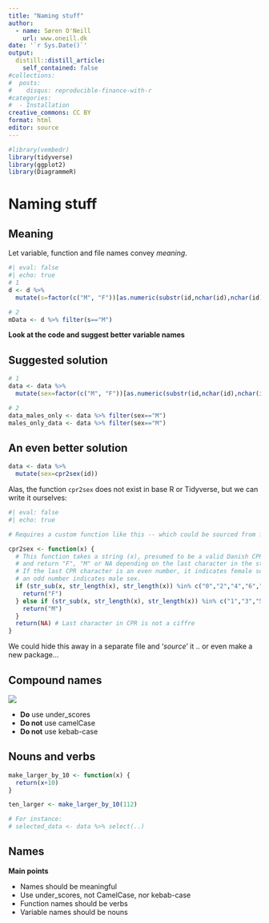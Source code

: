 ```yaml
---
title: "Naming stuff"
author:
  - name: Søren O'Neill
    url: www.oneill.dk
date: '`r Sys.Date()`'
output:
  distill::distill_article:
    self_contained: false
#collections:
#  posts:
#    disqus: reproducible-finance-with-r
#categories:
#  - Installation
creative_commons: CC BY
format: html
editor: source
---
```


```r
#library(vembedr)
library(tidyverse)
library(ggplot2)
library(DiagrammeR)
```

# Naming stuff

## Meaning

Let variable, function and file names convey _meaning_. 

```r
#| eval: false
#| echo: true
# 1 
d <- d %>% 
  mutate(s=factor(c("M", "F"))[as.numeric(substr(id,nchar(id),nchar(id))) %% 2])

# 2 
mData <- d %>% filter(s=="M")
```

**Look at the code and suggest better variable names**

:::{.callout-note collapse=true}
# Suggested solution

```r
# 1 
data <- data %>% 
  mutate(sex=factor(c("M", "F"))[as.numeric(substr(id,nchar(id),nchar(id))) %% 2])

# 2 
data_males_only <- data %>% filter(sex=="M")
males_only_data <- data %>% filter(sex=="M")
```
:::
 
:::{.callout-note collapse=true}
# An even better solution

```r
data <- data %>% 
  mutate(sex=cpr2sex(id))
```
:::

Alas, the function `cpr2sex` does not exist in base R or Tidyverse, but we can write it ourselves:

::: {.callout-tip collapse="true"}

```r
#| eval: false
#| echo: true

# Requires a custom function like this -- which could be sourced from file

cpr2sex <- function(x) {
  # This function takes a string (x), presumed to be a valid Danish CPR
  # and return "F", "M" or NA depending on the last character in the string
  # If the last CPR character is an even number, it indicates female sex, and
  # an odd number indicates male sex.
  if (str_sub(x, str_length(x), str_length(x)) %in% c("0","2","4","6","8")) {
    return("F") 
  } else if (str_sub(x, str_length(x), str_length(x)) %in% c("1","3","5","7","9")) {
    return("M") 
  } 
  return(NA) # Last character in CPR is not a ciffre
}
```

We could hide this away in a separate file and '_source_' it .. or even make a new package...
:::

## Compound names

![](gfx/var_name_animation.webp)

* **Do** use under_scores
* **Do not** use camelCase
* **Do not** use kebab-case

## Nouns and verbs

```r
make_larger_by_10 <- function(x) {
  return(x+10)
}

ten_larger <- make_larger_by_10(112)

# For instance:
# selected_data <- data %>% select(..)
```


## Names

**Main points**

* Names should be meaningful
* Use under_scores, not CamelCase, nor kebab-case 
* Function names should be verbs
* Variable names should be nouns

<script src="https://giscus.app/client.js"
        data-repo="sorenoneill/r4phd"
        data-repo-id="R_kgDOJ9etDQ"
        data-category="Announcements"
        data-category-id="DIC_kwDOJ9etDc4CYApF"
        data-mapping="pathname"
        data-strict="0"
        data-reactions-enabled="0"
        data-emit-metadata="0"
        data-input-position="bottom"
        data-theme="cobalt"
        data-lang="en"
        crossorigin="anonymous"
        async>
</script>